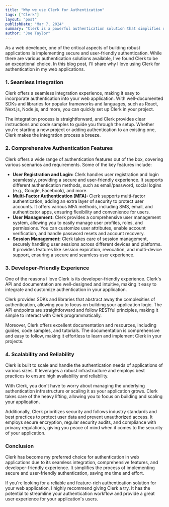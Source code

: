 ```yaml
---
title: "Why we use Clerk for Authentication"
tags: ["Clerk"]
layout: "post"
publishDate: "Mar 7, 2024"
summary: "Clerk is a powerful authentication solution that simplifies user management in web applications. With its easy integration, comprehensive features, and excellent developer experience, Clerk has become my go-to choice for handling authentication."
author: "Joe Taylor"
---
```


As a web developer, one of the critical aspects of building robust applications is implementing secure and user-friendly authentication. While there are various authentication solutions available, I've found Clerk to be an exceptional choice. In this blog post, I'll share why I love using Clerk for authentication in my web applications.

### 1. Seamless Integration

Clerk offers a seamless integration experience, making it easy to incorporate authentication into your web application. With well-documented SDKs and libraries for popular frameworks and languages, such as React, Next.js, Node.js, and more, you can quickly set up Clerk in your project.

The integration process is straightforward, and Clerk provides clear instructions and code samples to guide you through the setup. Whether you're starting a new project or adding authentication to an existing one, Clerk makes the integration process a breeze.

### 2. Comprehensive Authentication Features

Clerk offers a wide range of authentication features out of the box, covering various scenarios and requirements. Some of the key features include:

- **User Registration and Login:** Clerk handles user registration and login seamlessly, providing a secure and user-friendly experience. It supports different authentication methods, such as email/password, social logins (e.g., Google, Facebook), and more.
- **Multi-Factor Authentication (MFA):** Clerk supports multi-factor authentication, adding an extra layer of security to protect user accounts. It offers various MFA methods, including SMS, email, and authenticator apps, ensuring flexibility and convenience for users.
- **User Management:** Clerk provides a comprehensive user management system, allowing you to easily manage user profiles, roles, and permissions. You can customize user attributes, enable account verification, and handle password resets and account recovery.
- **Session Management:** Clerk takes care of session management, securely handling user sessions across different devices and platforms. It provides features like session expiration, revocation, and multi-device support, ensuring a secure and seamless user experience.

### 3. Developer-Friendly Experience

One of the reasons I love Clerk is its developer-friendly experience. Clerk's API and documentation are well-designed and intuitive, making it easy to integrate and customize authentication in your application.

Clerk provides SDKs and libraries that abstract away the complexities of authentication, allowing you to focus on building your application logic. The API endpoints are straightforward and follow RESTful principles, making it simple to interact with Clerk programmatically.

Moreover, Clerk offers excellent documentation and resources, including guides, code samples, and tutorials. The documentation is comprehensive and easy to follow, making it effortless to learn and implement Clerk in your projects.

### 4. Scalability and Reliability

Clerk is built to scale and handle the authentication needs of applications of various sizes. It leverages a robust infrastructure and employs best practices to ensure high availability and reliability.

With Clerk, you don't have to worry about managing the underlying authentication infrastructure or scaling it as your application grows. Clerk takes care of the heavy lifting, allowing you to focus on building and scaling your application.

Additionally, Clerk prioritizes security and follows industry standards and best practices to protect user data and prevent unauthorized access. It employs secure encryption, regular security audits, and compliance with privacy regulations, giving you peace of mind when it comes to the security of your application.

### Conclusion

Clerk has become my preferred choice for authentication in web applications due to its seamless integration, comprehensive features, and developer-friendly experience. It simplifies the process of implementing secure and user-friendly authentication, saving me time and effort.

If you're looking for a reliable and feature-rich authentication solution for your web application, I highly recommend giving Clerk a try. It has the potential to streamline your authentication workflow and provide a great user experience for your application's users.
